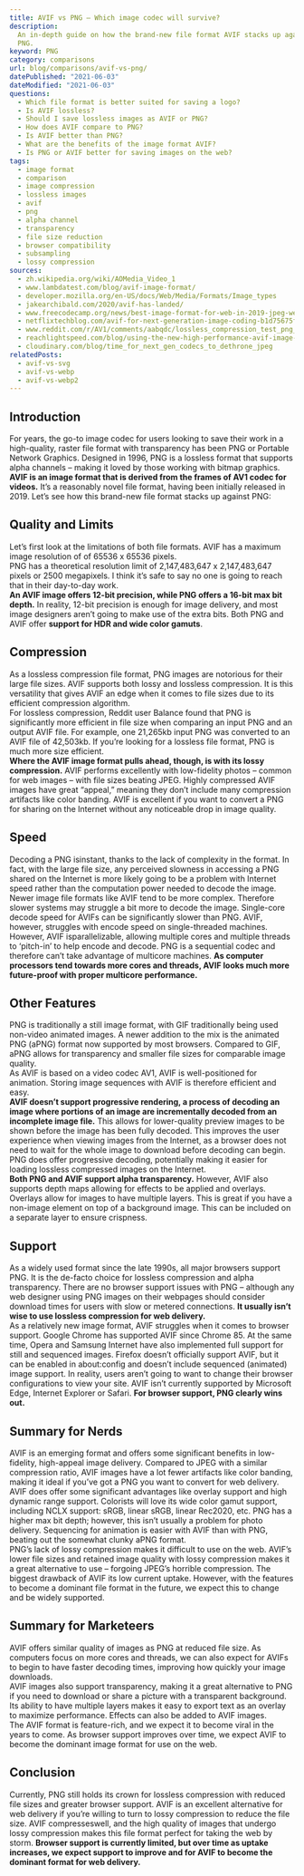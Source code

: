 ```yaml
---
title: AVIF vs PNG – Which image codec will survive?
description:
  An in-depth guide on how the brand-new file format AVIF stacks up against
  PNG.
keyword: PNG
category: comparisons
url: blog/comparisons/avif-vs-png/
datePublished: "2021-06-03"
dateModified: "2021-06-03"
questions:
  - Which file format is better suited for saving a logo?
  - Is AVIF lossless?
  - Should I save lossless images as AVIF or PNG?
  - How does AVIF compare to PNG?
  - Is AVIF better than PNG?
  - What are the benefits of the image format AVIF?
  - Is PNG or AVIF better for saving images on the web?
tags:
  - image format
  - comparison
  - image compression
  - lossless images
  - avif
  - png
  - alpha channel
  - transparency
  - file size reduction
  - browser compatibility
  - subsampling
  - lossy compression
sources:
  - zh.wikipedia.org/wiki/AOMedia_Video_1
  - www.lambdatest.com/blog/avif-image-format/
  - developer.mozilla.org/en-US/docs/Web/Media/Formats/Image_types
  - jakearchibald.com/2020/avif-has-landed/
  - www.freecodecamp.org/news/best-image-format-for-web-in-2019-jpeg-webp-heic-avif-41ba0c1b2789/
  - netflixtechblog.com/avif-for-next-generation-image-coding-b1d75675fe4
  - www.reddit.com/r/AV1/comments/aabqdc/lossless_compression_test_png_vs_webp_vs_avif/
  - reachlightspeed.com/blog/using-the-new-high-performance-avif-image-format-on-the-web-today/#:~:text=avif)%20image%20file%20format.,to%20compressed%20file%20size%20ratio.
  - cloudinary.com/blog/time_for_next_gen_codecs_to_dethrone_jpeg
relatedPosts:
  - avif-vs-svg
  - avif-vs-webp
  - avif-vs-webp2
---
```


## Introduction

For years, the go-to image codec for users looking to save their work in a high-quality, raster file format with transparency has been PNG or Portable Network Graphics. Designed in 1996, PNG is a lossless format that supports alpha channels – making it loved by those working with bitmap graphics.  
**AVIF is an image format that is derived from the frames of AV1 codec for videos.** It’s a reasonably novel file format, having been initially released in 2019\. Let’s see how this brand-new file format stacks up against PNG:

## Quality and Limits

Let’s first look at the limitations of both file formats. AVIF has a maximum image resolution of of 65536 x 65536 pixels.  
PNG has a theoretical resolution limit of 2,147,483,647 x 2,147,483,647 pixels or 2500 megapixels. I think it’s safe to say no one is going to reach that in their day-to-day work.  
**An AVIF image offers 12-bit precision, while PNG offers a 16-bit max bit depth.** In reality, 12-bit precision is enough for image delivery, and most image designers aren’t going to make use of the extra bits. Both PNG and AVIF offer **support for HDR and wide color gamuts**.

## Compression

As a lossless compression file format, PNG images are notorious for their large file sizes. AVIF supports both lossy and lossless compression. It is this versatility that gives AVIF an edge when it comes to file sizes due to its efficient compression algorithm.  
For lossless compression, Reddit user Balance found that PNG is significantly more efficient in file size when comparing an input PNG and an output AVIF file. For example, one 21,265kb input PNG was converted to an AVIF file of 42,503kb. If you’re looking for a lossless file format, PNG is much more size efficient.  
**Where the AVIF image format pulls ahead, though, is with its lossy compression.** AVIF performs excellently with low-fidelity photos – common for web images – with file sizes beating JPEG. Highly compressed AVIF images have great “appeal,” meaning they don’t include many compression artifacts like color banding. AVIF is excellent if you want to convert a PNG for sharing on the Internet without any noticeable drop in image quality.

## Speed

Decoding a PNG isinstant, thanks to the lack of complexity in the format. In fact, with the large file size, any perceived slowness in accessing a PNG shared on the Internet is more likely going to be a problem with Internet speed rather than the computation power needed to decode the image.  
Newer image file formats like AVIF tend to be more complex. Therefore slower systems may struggle a bit more to decode the image. Single-core decode speed for AVIFs can be significantly slower than PNG. AVIF, however, struggles with encode speed on single-threaded machines. However, AVIF isparallelizable, allowing multiple cores and multiple threads to ‘pitch-in’ to help encode and decode. PNG is a sequential codec and therefore can’t take advantage of multicore machines. **As computer processors tend towards more cores and threads, AVIF looks much more future-proof with proper multicore performance.**

## Other Features

PNG is traditionally a still image format, with GIF traditionally being used non-video animated images. A newer addition to the mix is the animated PNG (aPNG) format now supported by most browsers. Compared to GIF, aPNG allows for transparency and smaller file sizes for comparable image quality.  
As AVIF is based on a video codec AV1, AVIF is well-positioned for animation. Storing image sequences with AVIF is therefore efficient and easy.  
**AVIF doesn’t support progressive rendering, a process of decoding an image where portions of an image are incrementally decoded from an incomplete image file.** This allows for lower-quality preview images to be shown before the image has been fully decoded. This improves the user experience when viewing images from the Internet, as a browser does not need to wait for the whole image to download before decoding can begin. PNG does offer progressive decoding, potentially making it easier for loading lossless compressed images on the Internet.  
**Both PNG and AVIF support alpha transparency.** However, AVIF also supports depth maps allowing for effects to be applied and overlays. Overlays allow for images to have multiple layers. This is great if you have a non-image element on top of a background image. This can be included on a separate layer to ensure crispness.

## Support

As a widely used format since the late 1990s, all major browsers support PNG. It is the de-facto choice for lossless compression and alpha transparency. There are no browser support issues with PNG – although any web designer using PNG images on their webpages should consider download times for users with slow or metered connections. **It usually isn’t wise to use lossless compression for web delivery.**  
As a relatively new image format, AVIF struggles when it comes to browser support. Google Chrome has supported AVIF since Chrome 85\. At the same time, Opera and Samsung Internet have also implemented full support for still and sequenced images. Firefox doesn’t officially support AVIF, but it can be enabled in about:config and doesn’t include sequenced (animated) image support. In reality, users aren’t going to want to change their browser configurations to view your site. AVIF isn’t currently supported by Microsoft Edge, Internet Explorer or Safari. **For browser support, PNG clearly wins out.**

## Summary for Nerds

AVIF is an emerging format and offers some significant benefits in low-fidelity, high-appeal image delivery. Compared to JPEG with a similar compression ratio, AVIF images have a lot fewer artifacts like color banding, making it ideal if you’ve got a PNG you want to convert for web delivery.  
AVIF does offer some significant advantages like overlay support and high dynamic range support. Colorists will love its wide color gamut support, including NCLX support: sRGB, linear sRGB, linear Rec2020, etc. PNG has a higher max bit depth; however, this isn’t usually a problem for photo delivery. Sequencing for animation is easier with AVIF than with PNG, beating out the somewhat clunky aPNG format.  
PNG’s lack of lossy compression makes it difficult to use on the web. AVIF’s lower file sizes and retained image quality with lossy compression makes it a great alternative to use – forgoing JPEG’s horrible compression. The biggest drawback of AVIF its low current uptake. However, with the features to become a dominant file format in the future, we expect this to change and be widely supported.

## Summary for Marketeers

AVIF offers similar quality of images as PNG at reduced file size. As computers focus on more cores and threads, we can also expect for AVIFs to begin to have faster decoding times, improving how quickly your image downloads.  
AVIF images also support transparency, making it a great alternative to PNG if you need to download or share a picture with a transparent background. Its ability to have multiple layers makes it easy to export text as an overlay to maximize performance. Effects can also be added to AVIF images.  
The AVIF format is feature-rich, and we expect it to become viral in the years to come. As browser support improves over time, we expect AVIF to become the dominant image format for use on the web.

## Conclusion

Currently, PNG still holds its crown for lossless compression with reduced file sizes and greater browser support. AVIF is an excellent alternative for web delivery if you’re willing to turn to lossy compression to reduce the file size. AVIF compresseswell, and the high quality of images that undergo lossy compression makes this file format perfect for taking the web by storm. **Browser support is currently limited, but over time as uptake increases, we expect support to improve and for AVIF to become the dominant format for web delivery.**
